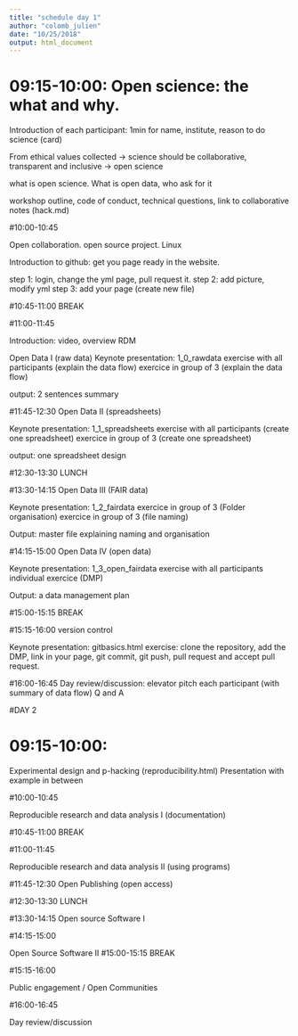 ```yaml
---
title: "schedule day 1"
author: "colomb_julien"
date: "10/25/2018"
output: html_document
---
```



# 09:15-10:00: Open science: the what and why.

Introduction of each participant: 1min for name, institute, reason to do science (card)

From ethical values collected -> science should be collaborative, transparent and inclusive -> open science

what is open science.
What is open data, who ask for it

workshop outline, code of conduct, technical questions, link to collaborative notes (hack.md)






#10:00-10:45

Open collaboration.
open source project. Linux

Introduction to github: get you page ready in the website.

step 1: login, change the yml page, pull request it.
step 2: add picture, modify yml
step 3: add your page (create new file)


#10:45-11:00
BREAK

#11:00-11:45

Introduction: video, overview RDM

Open Data I (raw data)
Keynote presentation: 1_0_rawdata
exercise with all participants (explain the data flow)
exercice in group of 3 (explain the data flow)

output: 2 sentences summary

#11:45-12:30
Open Data II (spreadsheets)

Keynote presentation: 1_1_spreadsheets
exercise with all participants (create one spreadsheet)
exercice in group of 3 (create one spreadsheet)

output: one spreadsheet design

#12:30-13:30
LUNCH

#13:30-14:15
Open Data III (FAIR data)

Keynote presentation: 1_2_fairdata
exercice in group of 3 (Folder organisation)
exercice in group of 3 (file naming)

Output: master file explaining naming and organisation

#14:15-15:00
Open Data IV (open data)

Keynote presentation: 1_3_open_fairdata
exercise with all participants
individual exercice (DMP)

Output: a data management plan

#15:00-15:15
BREAK

#15:15-16:00
version control

Keynote presentation: gitbasics.html
exercise: clone the repository, add the DMP, link in your page, git commit, git push, pull request and accept pull request.


#16:00-16:45
Day review/discussion:
elevator pitch each participant (with summary of data flow)
Q and A

#DAY 2

# 09:15-10:00: 

Experimental design and p-hacking (reproducibility.html)
Presentation with example in between

#10:00-10:45

Reproducible research and data analysis I (documentation)



#10:45-11:00
BREAK

#11:00-11:45

Reproducible research and data analysis II (using programs)

#11:45-12:30
Open Publishing (open access)

#12:30-13:30
LUNCH

#13:30-14:15
Open source Software I

#14:15-15:00

Open Source Software II
#15:00-15:15
BREAK

#15:15-16:00

Public engagement / Open Communities

#16:00-16:45

Day review/discussion

